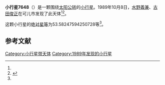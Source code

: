{{Infobox planet
| bgcolour = #FFFFC0
| name = 7648 Tomboles
| symbol = 
| image = 
| caption = 
| discovery = yes
| discovery_ref = 
| discoverer = [[水野義兼|水野義兼]]、[[古田俊正|古田俊正]]
| discovery_site = [[可儿市|可儿市]] 
| discovered = 1989年10月8日
| designations = yes
| mp_name = 
| named_after = 
| alt_names = 1989 TB1/ 1981 CE / 1984 BK1 / 1986 WD10
| mp_category = [[主带小行星|主带小行星]]
| orbit_ref = <ref name="a">[http://ssd.jpl.nasa.gov/sbdb.cgi?sstr=7648 7648 Tomboles] {{Wayback|url=http://ssd.jpl.nasa.gov/sbdb.cgi?sstr=7648 |date=20201124025031 }}，小行星數據庫瀏覽器（JPL Small-Body Database Browser）－[[美国国家航空航天局|美国国家航空航天局]]喷气推进实验室</ref>
| epoch = 2456400.5 (2013年4月18日更新)
| aphelion = {{convert|2.396786116256071|AU|km|3|abbr=on|lk=out}}
| perihelion = {{convert|1.916059698508006|AU|km|3|abbr=on}}
| semimajor = {{convert|2.156422907382038|AU|km|3|abbr=on}}
| eccentricity = 0.111463854
| period = 1156.642995 [[日|日]]<br />3.17[[儒略年|儒略年]]
| avg_speed = 
| inclination = 2.721779670654761
| asc_node = 11.77611395400529
| mean_anomaly = 
| arg_peri = 53.58247594250728
| satellites = 
| physical_characteristics = yes
| dimensions = 
| mass = 
| density = 
| surface_grav = 
| escape_velocity = 
| sidereal_day = 
| axial_tilt = 
| pole_ecliptic_lat = 
| pole_ecliptic_lon = 
| albedo = 
| temperatures= 
| temp_name1 = 
| mean_temp_1 = 
| max_temp_1 = 
| temp_name2 = 
| max_temp_2 = 
| spectral_type = 
| abs_magnitude = 53.58247594250728
}}

'''小行星7648'''（{{lang-en|7648 Tomboles}}）是一颗围绕[[太阳|太阳]][[公转|公转]]的[[小行星|小行星]]。1989年10月8日，[[水野義兼|水野義兼]]、[[古田俊正|古田俊正]]在可儿市发现了此天体<ref name="a" /><ref>{{cite news|title=小行星列表|url=http://cfa-www.harvard.edu/iau/lists/NumberedMPs.txt|accessdate=2013-07-08|newspaper=哈佛大学|archive-date=2008-05-17|archive-url=https://web.archive.org/web/20080517010638/http://cfa-www.harvard.edu/iau/lists/NumberedMPs.txt|dead-url=no}}</ref>。

这颗小行星的[[绝对星等|绝对星等]]为53.58247594250728等<ref name="a" />。

==参考文献==
{{reflist}}
{{Minor Planet Number|[[小行星7647|小行星7647]]|[[小行星7649|小行星7649]]}}

{{小天体}}

[[Category:小行星带天体|Category:小行星带天体]]
[[Category:1989年发现的小行星|Category:1989年发现的小行星]]

{{asteroid-stub}}